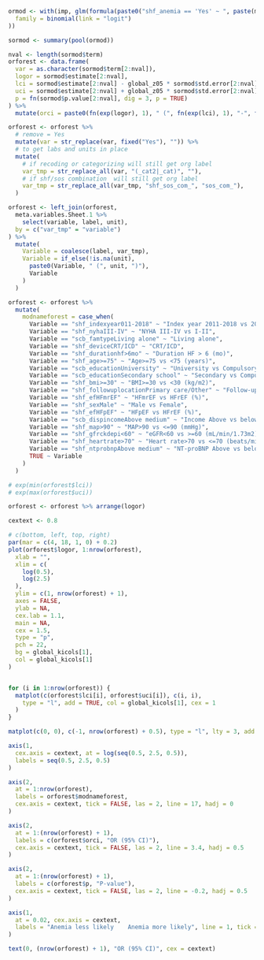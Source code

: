 ```r

ormod <- with(imp, glm(formula(paste0("shf_anemia == 'Yes' ~ ", paste(modvars, collapse = " + "))),
  family = binomial(link = "logit")
))

sormod <- summary(pool(ormod))

nval <- length(sormod$term)
orforest <- data.frame(
  var = as.character(sormod$term[2:nval]),
  logor = sormod$estimate[2:nval],
  lci = sormod$estimate[2:nval] - global_z05 * sormod$std.error[2:nval],
  uci = sormod$estimate[2:nval] + global_z05 * sormod$std.error[2:nval],
  p = fn(sormod$p.value[2:nval], dig = 3, p = TRUE)
) %>%
  mutate(orci = paste0(fn(exp(logor), 1), " (", fn(exp(lci), 1), "-", fn(exp(uci), 1), ")"))

orforest <- orforest %>%
  # remove = Yes
  mutate(var = str_replace(var, fixed("Yes"), "")) %>%
  # to get labs and units in place
  mutate(
    # if recoding or categorizing will still get org label
    var_tmp = str_replace_all(var, "(_cat2|_cat)", ""),
    # if shf/sos combination  will still get org label
    var_tmp = str_replace_all(var_tmp, "shf_sos_com_", "sos_com_"),
  )

orforest <- left_join(orforest,
  meta.variables.Sheet.1 %>%
    select(variable, label, unit),
  by = c("var_tmp" = "variable")
) %>%
  mutate(
    Variable = coalesce(label, var_tmp),
    Variable = if_else(!is.na(unit),
      paste0(Variable, " (", unit, ")"),
      Variable
    )
  )

orforest <- orforest %>%
  mutate(
    modnameforest = case_when(
      Variable == "shf_indexyear011-2018" ~ "Index year 2011-2018 vs 2000-2010",
      Variable == "shf_nyhaIII-IV" ~ "NYHA III-IV vs I-II",
      Variable == "scb_famtypeLiving alone" ~ "Living alone",
      Variable == "shf_deviceCRT/ICD" ~ "CRT/ICD",
      Variable == "shf_durationhf>6mo" ~ "Duration HF > 6 (mo)",
      Variable == "shf_age>=75" ~ "Age>=75 vs <75 (years)",
      Variable == "scb_educationUniversity" ~ "University vs Compulsory school",
      Variable == "scb_educationSecondary school" ~ "Secondary vs Compulsory school",
      Variable == "shf_bmi>=30" ~ "BMI>=30 vs <30 (kg/m2)",
      Variable == "shf_followuplocationPrimary care/Other" ~ "Follow-up PC/Other vs Hospital",
      Variable == "shf_efHFmrEF" ~ "HFmrEF vs HFrEF (%)",
      Variable == "shf_sexMale" ~ "Male vs Female",
      Variable == "shf_efHFpEF" ~ "HFpEF vs HFrEF (%)",
      Variable == "scb_dispincomeAbove medium" ~ "Income Above vs below medium",
      Variable == "shf_map>90" ~ "MAP>90 vs <=90 (mmHg)",
      Variable == "shf_gfrckdepi<60" ~ "eGFR<60 vs >=60 (mL/min/1.73m2)",
      Variable == "shf_heartrate>70" ~ "Heart rate>70 vs <=70 (beats/min)",
      Variable == "shf_ntprobnpAbove medium" ~ "NT-proBNP Above vs below medium",
      TRUE ~ Variable
    )
  )
```

```r

# exp(min(orforest$lci))
# exp(max(orforest$uci))

orforest <- orforest %>% arrange(logor)

cextext <- 0.8

# c(bottom, left, top, right)
par(mar = c(4, 18, 1, 0) + 0.2)
plot(orforest$logor, 1:nrow(orforest),
  xlab = "",
  xlim = c(
    log(0.5),
    log(2.5)
  ),
  ylim = c(1, nrow(orforest) + 1),
  axes = FALSE,
  ylab = NA,
  cex.lab = 1.1,
  main = NA,
  cex = 1.5,
  type = "p",
  pch = 22,
  bg = global_kicols[1],
  col = global_kicols[1]
)


for (i in 1:nrow(orforest)) {
  matplot(c(orforest$lci[i], orforest$uci[i]), c(i, i),
    type = "l", add = TRUE, col = global_kicols[1], cex = 1
  )
}

matplot(c(0, 0), c(-1, nrow(orforest) + 0.5), type = "l", lty = 3, add = TRUE, col = "black")

axis(1,
  cex.axis = cextext, at = log(seq(0.5, 2.5, 0.5)),
  labels = seq(0.5, 2.5, 0.5)
)

axis(2,
  at = 1:nrow(orforest),
  labels = orforest$modnameforest,
  cex.axis = cextext, tick = FALSE, las = 2, line = 17, hadj = 0
)

axis(2,
  at = 1:(nrow(orforest) + 1),
  labels = c(orforest$orci, "OR (95% CI)"),
  cex.axis = cextext, tick = FALSE, las = 2, line = 3.4, hadj = 0.5
)

axis(2,
  at = 1:(nrow(orforest) + 1),
  labels = c(orforest$p, "P-value"),
  cex.axis = cextext, tick = FALSE, las = 2, line = -0.2, hadj = 0.5
)

axis(1,
  at = 0.02, cex.axis = cextext,
  labels = "Anemia less likely    Anemia more likely", line = 1, tick = FALSE
)

text(0, (nrow(orforest) + 1), "OR (95% CI)", cex = cextext)
```
